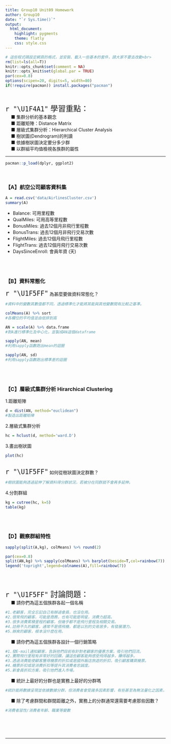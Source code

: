 ```yaml
---
title: Group10 Unit09 Homework
author: Group10
date: "`r Sys.time()`"
output: 
  html_document:
    highlight: pygments
    theme: flatly
    css: style.css
---
```


```r
# 這些程式碼設定網頁的格式，並安裝、載入一些基本的套件，請大家不要去改動<br>
rm(list=ls(all=T))
knitr::opts_chunk$set(comment = NA)
knitr::opts_knit$set(global.par = TRUE)
par(cex=0.8)
options(scipen=20, digits=5, width=80)
if(!require(pacman)) install.packages("pacman")
```
<br>

<p class="wwl">
<span style="font-size:24px">`r "\U1F4A1"` 學習重點：</span><br>
&emsp; ■ 集群分析的基本觀念<br>
&emsp; ■ 距離矩陣：Distance Matrix<br>
&emsp; ■ 層級式集群分析：Hierarchical Cluster Analysis<br>
&emsp; ■ 樹狀圖(Dendrogram)的判讀<br>
&emsp; ■ 依據樹狀圖決定要分多少群<br>
&emsp; ■ 以群組平均值檢視各族群的屬性<br>
</p class="wwl">

<hr>

```r
pacman::p_load(dplyr, ggplot2)
```
<br>

### 【A】航空公司顧客資料集

```r
A = read.csv('data/AirlinesCluster.csv')
summary(A)
```

+ Balance: 可用里程數
+ QualMiles: 可用高等里程數
+ BonusMiles: 過去12個月非飛行里程數
+ BonusTrans: 過去12個月非飛行交易次數
+ FlightMiles: 過去12個月飛行里程數
+ FlightTrans: 過去12個月飛行交易次數
+ DaysSinceEnroll: 會員年資 (天)


<br><br>

### 【B】資料常態化

<span style="font-size:24px">`r "\U1F5FF"`</span>
為甚麼要做資料常態化？<br>
```r
#資料中的變數其數值都不同，透過標準化才能將其能與其他變數間有比較之基準。
```


```r
colMeans(A) %>% sort
#各欄位的平均值並由低排到高
```

```r
AN = scale(A) %>% data.frame
#對A進行標準化及中心化，並製成AN這個dataframe
```

```r
sapply(AN, mean)
#利用sapply函數跑出mean的迴圈
```

```r
sapply(AN, sd)
#利用sapply函數跑出標準差的迴圈
```

<br><br>

### 【C】層級式集群分析 Hirarchical Clustering  

1.距離矩陣
```r
d = dist(AN, method="euclidean")
#製造出距離矩陣
```

2.層級式集群分析
```r
hc = hclust(d, method='ward.D')
```

3.畫出樹狀圖
```r
plot(hc)
```
<br>
<span style="font-size:24px">`r "\U1F5FF"`</span>
如何從樹狀圖決定群數？<br>
```r
#樹狀圖能夠透過延伸了解資料得分群狀況，若被分在同群就不會再多延伸。
```


4.分割群組 
```r
kg = cutree(hc, k=5)
table(kg)
```

<br><br>

### 【D】觀察群組特性

```r
sapply(split(A,kg), colMeans) %>% round(2) 
```

```r
par(cex=0.8)
split(AN,kg) %>% sapply(colMeans) %>% barplot(beside=T,col=rainbow(7))
legend('topright',legend=colnames(A),fill=rainbow(7))
```

<br><br>

<p class="qiz">
<span style="font-size:24px">`r "\U1F5FF"` 討論問題：</span><br>
&emsp; ■ 請你們為這五個族群各起一個名稱<br>

```r
#1.老顧客，完全忘記自己有辦過會員，也沒在用。
#2.很常飛的顧客，可能是商務，也有可能是明星，消費力超高。
#3.很多消費累積里程的顧客，但幾乎都不是飛行里程及相關交易。
#4.註冊不久的顧客，通常不是搭飛機，都是以別的交易居多，有發展潛力。
#5.辦爽的顧客，根本沒什麼在用。
```

&emsp; ■ 請你們為這五個族群各設計一個行銷策略<br>
```r
#1.發E-mail通知顧客，告訴他們目前有針對老顧客的優惠方案，吸引他們回流。
#2.實際飛行里程有非常好的回饋，讓這些顧客能夠感受飛得越多，賺得越多。
#3.透過消費能使顧客獲得機票的折扣或是國外飯店旅遊的折扣，吸引顧客購買機票。
#4.機票折扣或是消費折扣等提升其消費者忠誠度。
#5.新會員折扣方案，吸引他們進入市場。
```

&emsp; ■ 統計上最好的分群也是實務上最好的分群嗎<br>
```r
#統計能將數據呈現並依據數據分群，但消費者會受諸多因素影響，有些甚至為無法量化之因素，故實務上可能要了解更多要素並與統計一起使用。
```

&emsp; ■ 除了考慮群間和群間距離之外，實務上的分群通常還需要考慮那些因數？<br>
```r
#消費者習性/消費者年齡、職業等變數
```

</p class="qiz">

<br><br><br><hr>









